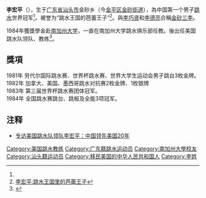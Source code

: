 '''李宏平'''（{{bd|1963年||}}），生于[[广东省|广东省]][[汕头市|汕头市]]金砂乡（今[[金平区|金平区]][[金砂街道|金砂街道]]），為中国第一个男子[[跳水|跳水]]世界冠军<ref name=a1/>。被誉为“跳水王国的芭蕾王子”<ref>[http://2008.qq.com/a/20080717/000726.htm 李宏平:跳水王国里的芭蕾王子]{{Dead link|date=2020年7月 |bot=InternetArchiveBot |fix-attempted=yes }}</ref>。與[[李巧贤|李巧贤]]和[[李德亮|李德亮]]合稱[[金砂三李|金砂三李]]。

1984年獲獎學金赴[[南加州大学|南加州大学]]，一直在南加州大学跳水俱乐部任教。後出任美国跳水队领队、教练<ref name="a1">{{Cite web |url=http://roll.sohu.com/20140723/n402632233.shtml |title=海外华裔跳水教练：昔日辉煌祖国 今日耀眼他乡 |accessdate=2021-05-01 |author=刘艾林 |date=2014-07-23 |work= |publisher=搜狐网，来源：新华网 |language=Zh-hans |archive-date=2021-05-02 |archive-url=https://web.archive.org/web/20210502212404/http://roll.sohu.com/20140723/n402632233.shtml |dead-url=no }}</ref>。

==獎項==
1981年  劳代尔国际跳水赛、世界杯跳水赛、世界大学生运动会男子跳台3枚金牌。<br />
1982年  加拿大、美国、墨西哥跳水对抗赛2枚金牌、1枚银牌<br />
1983年  第三届世界杯跳水赛团体冠军。<br />
1984年  全国跳水赛跳台、跳板及全能3项冠军。<br />

== 注释 ==
{{Reflist}}

* [http://sports.people.com.cn/GB/22155/15227291.html 专访美国跳水队领队李宏平：中国领先美国20年] {{Wayback|url=http://sports.people.com.cn/GB/22155/15227291.html |date=20160304063859 }}

[[Category:美国跳水教练|Category:美国跳水教练]]
[[Category:广东籍跳水运动员|Category:广东籍跳水运动员]]
[[Category:南加州大學校友|Category:南加州大學校友]]
[[Category:汕头籍运动员|Category:汕头籍运动员]]
[[Category:移民美国的中华人民共和国人|Category:移民美国的中华人民共和国人]]
[[Category:李姓|Category:李姓]]